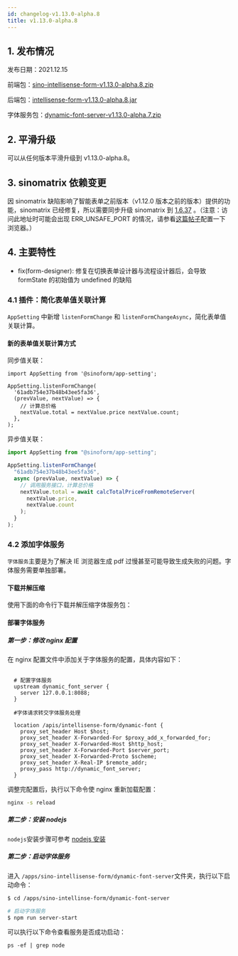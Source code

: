 ```yaml
---
id: changelog-v1.13.0-alpha.8
title: v1.13.0-alpha.8
---
```



## 1. 发布情况

发布日期：2021.12.15

前端包：[sino-intellisense-form-v1.13.0-alpha.8.zip](http://sino-intellisense-form.oss-cn-beijing.aliyuncs.com/v1.13.0-alpha.8/sino-intellisense-form-v1.13.0-alpha.8.zip)

后端包：[intellisense-form-v1.13.0-alpha.8.jar](http://sino-intellisense-form.oss-cn-beijing.aliyuncs.com/v1.13.0-alpha.8/intellisense-form-v1.13.0-alpha.8.jar)

字体服务包：[dynamic-font-server-v1.13.0-alpha.7.zip](http://sino-intellisense-form.oss-cn-beijing.aliyuncs.com/v1.13.0-alpha.7/dynamic-font-server-v1.13.0-alpha.7.zip)

## 2. 平滑升级

可以从任何版本平滑升级到 v1.13.0-alpha.8。

## 3. sinomatrix 依赖变更

因 sinomatrix 缺陷影响了智能表单之前版本（v1.12.0 版本之前的版本）提供的功能，sinomatrix 已经修复，所以需要同步升级 sinomatrix 到 [1.6.37](http://47.93.34.153:10080/sino-matrix/sino-matrix/blob/master/CHANGELOG.md) 。（注意：访问此地址时可能会出现 ERR_UNSAFE_PORT 的情况，请参看[这篇帖子](https://blog.csdn.net/kjcxmx/article/details/118122483)配置一下浏览器。）

## 4. 主要特性

- fix(form-designer): 修复在切换表单设计器与流程设计器后，会导致 formState 的初始值为 undefined 的缺陷

### 4.1 插件：简化表单值关联计算

`AppSetting` 中新增 `listenFormChange` 和 `listenFormChangeAsync`，简化表单值关联计算。

#### 新的表单值关联计算方式

同步值关联：

```tsx
import AppSetting from '@sinoform/app-setting';

AppSetting.listenFormChange(
  '61adb754e37b48b43ee5fa36',
  (prevValue, nextValue) => {
    // 计算总价格
    nextValue.total = nextValue.price nextValue.count;
  },
);
```

异步值关联：

```typescript
import AppSetting from "@sinoform/app-setting";

AppSetting.listenFormChange(
  "61adb754e37b48b43ee5fa36",
  async (prevValue, nextValue) => {
    // 调用服务接口，计算总价格
    nextValue.total = await calcTotalPriceFromRemoteServer(
      nextValue.price,
      nextValue.count
    );
  }
);
```

### 4.2 添加字体服务

`字体服务`主要是为了解决 IE 浏览器生成 pdf 过慢甚至可能导致生成失败的问题。字体服务需要单独部署。

#### 下载并解压缩

使用下面的命令行下载并解压缩字体服务包：

<DownloadBundleShell type="font" />

#### 部署字体服务

##### 第一步：修改 nginx 配置

在 nginx 配置文件中添加关于字体服务的配置，具体内容如下：

```nginx title="nginx.conf"

  # 配置字体服务
  upstream dynamic_font_server {
    server 127.0.0.1:8088;
  }

  #字体请求转交字体服务处理

  location /apis/intellisense-form/dynamic-font {
    proxy_set_header Host $host;
    proxy_set_header X-Forwarded-For $proxy_add_x_forwarded_for;
    proxy_set_header X-Forwarded-Host $http_host;
    proxy_set_header X-Forwarded-Port $server_port;
    proxy_set_header X-Forwarded-Proto $scheme;
    proxy_set_header X-Real-IP $remote_addr;
    proxy_pass http://dynamic_font_server;
  }
```

调整完配置后，执行以下命令使 nginx 重新加载配置：

```bash
nginx -s reload
```

##### 第二步：安装 nodejs

`nodejs`安装步骤可参考 [nodejs 安装](./deployment-nodejs.md)

##### 第二步：启动字体服务

进入 `/apps/sino-intellisense-form/dynamic-font-server`文件夹，执行以下启动命令：

```bash
$ cd /apps/sino-intellinse-form/dynamic-font-server

# 启动字体服务
$ npm run server-start
```

可以执行以下命令查看服务是否成功启动：

```shell
ps -ef | grep node
```
